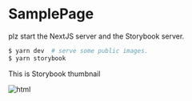 
<Meta title="Category/title" />

# SamplePage

plz start the NextJS server and the Storybook server.

```bash
$ yarn dev  # serve some public images.
$ yarn storybook
```

This is Storybook thumbnail

![html](http://localhost:3000/storybook.svg "storybook")
